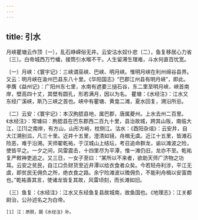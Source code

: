 ```yaml
---
---
---
```

title: 引水
---




月峡瞿塘云作顶〔一〕，乱石峥嵘俗无井。云安沽水奴仆悲〔二〕，鱼复移居心力省〔三〕。白帝城西万竹蟠，接筒引水喉不干。人生留滞生理难，斗水何直百忧宽。

〔一〕月峡：《寰宇记》：三峡谓巫峡、巴峡、明月峡。惟明月峡在利州绵谷县界。又云：明月峡在渝州巴县东八十里。《华阳国志》“巴郡江州县有明月峡”，即此。李膺《益州记》：广阳州东七里，水南有遮要三搥石谷，东二里至明月峡，峡首南岸，壁高四十丈，其壁有圆孔，形若满月，因以为名。 瞿塘：《水经注》：江水又东经广溪峡，斯乃三峡之首也。峡中有瞿塘、黄龛二滩，夏水回复，溯沿所忌。

〔二〕云安：《寰宇记》：本汉朐䏰县地，属巴郡，唐属夔州。上水去州二百里。《水经注》：常璩曰：朐䏰县在巴东郡西二百九十里，县治故城，跨其山阪，南临大江，江[1]之南岸，有方山，山形方峭，枕侧江。沽水：《酉阳杂俎》：云安井，自大江溯别泒，凡三十里。近井十五里，澄清如镜，舟楫无虞。近江十五里，皆滩石险恶，难于沿溯。天师翟乾祐，于汉城山上结坛，考召追命群龙，谕以滩波之险，使皆平之。一夕之间，风雷震击，十四里尽为平潭，惟一滩仍旧，龙亦不至。乾祐复严敕神吏追之。又三日，一女子至曰：“某所以不来者，欲助天师广济物之功耳。云安之贫民，自江口负财货至近井潭以给衣食者众矣。今若轻舟利涉，平江无虞，即贫民无佣负之所，绝衣食之路。余宁险滩波以赡佣负，不能利舟楫以安富商也。”乾祐善其言，使诸龙皆复其故，风雷顷刻，而长滩如旧。

〔三〕鱼复：《水经注》：江水又东经鱼复县故城南，故鱼国也。《地理志》：江关都尉治，公孙述名之为白帝。

	[1] 江：原脱，据《水经注》补。